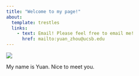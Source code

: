 ```yaml
---
title: "Welcome to my page!"
about: 
  template: trestles
  links: 
    - text: Email! Please feel free to email me!
      href: mailto:yuan_zhou@ucsb.edu
---
```


![](https://media.giphy.com/media/RhD2vMRABkTmesaYvZ/giphy.gif)

My name is Yuan. Nice to meet you.
